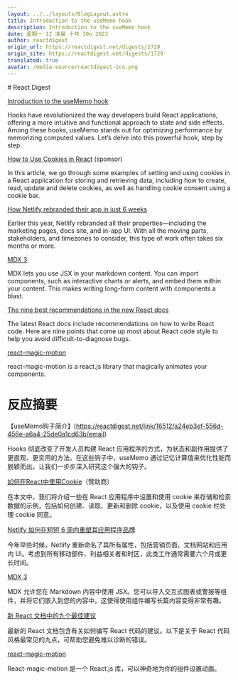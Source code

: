 ```yaml
---
layout: ../../layouts/BlogLayout.astro
title: Introduction to the useMemo hook
description: Introduction to the useMemo hook
date: 星期一 12 凌晨 十月 30o 2023
author: reactdigest
origin_url: https://reactdigest.net/digests/1729
origin_site: https://reactdigest.net/digests/1729
translated: true
avatar: /media-source/reactdigest-ico.png
---
```



<Reference client:only="react" title="Introduction to the useMemo hook" url="https://reactdigest.net/digests/1729" />

<Detail client:only="react">
	# React Digest

[Introduction to the useMemo hook](https://reactdigest.net/link/16512/a24eb3ef-556d-456e-a6a4-25de0a1cd63b/email)

Hooks have revolutionized the way developers build React applications, offering a more intuitive and functional approach to state and side effects. Among these hooks, useMemo stands out for optimizing performance by memorizing computed values. Let’s delve into this powerful hook, step by step.

[How to Use Cookies in React](https://reactdigest.net/link/16513/a24eb3ef-556d-456e-a6a4-25de0a1cd63b/email) (sponsor)

In this article, we go through some examples of setting and using cookies in a React application for storing and retrieving data, including how to create, read, update and delete cookies, as well as handling cookie consent using a cookie bar.

[How Netlify rebranded their app in just 6 weeks](https://reactdigest.net/link/16514/a24eb3ef-556d-456e-a6a4-25de0a1cd63b/email)

Earlier this year, Netlify rebranded all their properties—including the marketing pages, docs site, and in-app UI. With all the moving parts, stakeholders, and timezones to consider, this type of work often takes six months or more.

[MDX 3](https://reactdigest.net/link/16515/a24eb3ef-556d-456e-a6a4-25de0a1cd63b/email)

MDX lets you use JSX in your markdown content. You can import components, such as interactive charts or alerts, and embed them within your content. This makes writing long-form content with components a blast.

[The nine best recommendations in the new React docs](https://reactdigest.net/link/16516/a24eb3ef-556d-456e-a6a4-25de0a1cd63b/email)

The latest React docs include recommendations on how to write React code. Here are nine points that come up most about React code style to help you avoid difficult-to-diagnose bugs.

[react-magic-motion](https://reactdigest.net/link/16517/a24eb3ef-556d-456e-a6a4-25de0a1cd63b/email)

react-magic-motion is a react.js library that magically animates your components.


</Detail>

# 反应摘要

【useMemo钩子简介】(https://reactdigest.net/link/16512/a24eb3ef-556d-456e-a6a4-25de0a1cd63b/email)

Hooks 彻底改变了开发人员构建 React 应用程序的方式，为状态和副作用提供了更直观、更实用的方法。在这些钩子中，useMemo 通过记忆计算值来优化性能而脱颖而出。让我们一步步深入研究这个强大的钩子。

[如何在React中使用Cookie](https://reactdigest.net/link/16513/a24eb3ef-556d-456e-a6a4-25de0a1cd63b/email)（赞助商）

在本文中，我们将介绍一些在 React 应用程序中设置和使用 cookie 来存储和检索数据的示例，包括如何创建、读取、更新和删除 cookie，以及使用 cookie 栏处理 cookie 同意。

[Netlify 如何在短短 6 周内重塑其应用程序品牌](https://reactdigest.net/link/16514/a24eb3ef-556d-456e-a6a4-25de0a1cd63b/email)

今年早些时候，Netlify 重新命名了其所有属性，包括营销页面、文档网站和应用内 UI。考虑到所有移动部件、利益相关者和时区，此类工作通常需要六个月或更长时间。

[MDX 3](https://reactdigest.net/link/16515/a24eb3ef-556d-456e-a6a4-25de0a1cd63b/email)

MDX 允许您在 Markdown 内容中使用 JSX。您可以导入交互式图表或警报等组件，并将它们嵌入到您的内容中。这使得使用组件编写长篇内容变得非常有趣。

[新 React 文档中的九个最佳建议](https://reactdigest.net/link/16516/a24eb3ef-556d-456e-a6a4-25de0a1cd63b/email)

最新的 React 文档包含有关如何编写 React 代码的建议。以下是关于 React 代码风格最常见的九点，可帮助您避免难以诊断的错误。

[react-magic-motion](https://reactdigest.net/link/16517/a24eb3ef-556d-456e-a6a4-25de0a1cd63b/email)

React-magic-motion 是一个 React.js 库，可以神奇地为你的组件设置动画。


